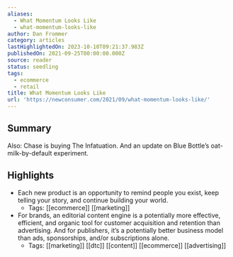 ```yaml
---
aliases:
  - What Momentum Looks Like
  - what-momentum-looks-like
author: Dan Frommer
category: articles
lastHighlightedOn: 2023-10-10T09:21:37.983Z
publishedOn: 2021-09-25T00:00:00.000Z
source: reader
status: seedling
tags:
  - ecommerce
  - retail
title: What Momentum Looks Like
url: 'https://newconsumer.com/2021/09/what-momentum-looks-like/'
---
```

## Summary

Also: Chase is buying The Infatuation. And an update on Blue Bottle’s oat-milk-by-default experiment.

## Highlights

- Each new product is an opportunity to remind people you exist, keep telling your story, and continue building your world.
    - Tags: [[ecommerce]] [[marketing]]
- For brands, an editorial content engine is a potentially more effective, efficient, and organic tool for customer acquisition and retention than advertising. And for publishers, it’s a potentially better business model than ads, sponsorships, and/or subscriptions alone.
    - Tags: [[marketing]] [[dtc]] [[content]] [[ecommerce]] [[advertising]]
